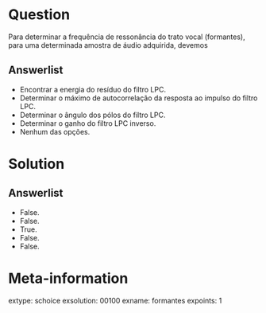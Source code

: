 Question
========
Para determinar a frequência de ressonância do trato vocal (formantes),
para uma determinada amostra de áudio adquirida, devemos

Answerlist
---------------
* Encontrar a energia do resíduo do filtro LPC.
* Determinar o máximo de autocorrelação da resposta ao impulso do filtro LPC.
* Determinar o ângulo dos pólos do filtro LPC.
* Determinar o ganho do filtro LPC inverso.
* Nenhum das opções.

Solution
========

Answerlist
----------
* False.
* False.
* True.
* False.
* False.

Meta-information
================
extype: schoice
exsolution: 00100
exname: formantes
expoints: 1

